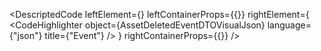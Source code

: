 
<DescriptedCode
  leftElement={<AssetDeletedEventDTODesc />}
  leftContainerProps={{}}
  rightElement={
    <CodeHighlighter
      object={AssetDeletedEventDTOVisualJson}
      language={"json"}
      title={"Event"}
    />
  }
  rightContainerProps={{}}
/>
